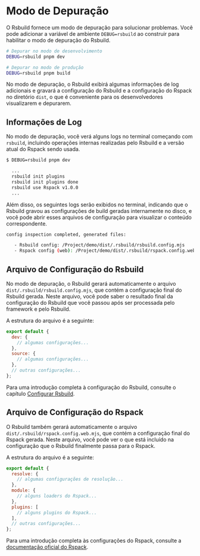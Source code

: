 # Modo de Depuração

O Rsbuild fornece um modo de depuração para solucionar problemas. Você pode adicionar a variável de ambiente `DEBUG=rsbuild` ao construir para habilitar o modo de depuração do Rsbuild.

```bash
# Depurar no modo de desenvolvimento
DEBUG=rsbuild pnpm dev

# Depurar no modo de produção
DEBUG=rsbuild pnpm build
```

No modo de depuração, o Rsbuild exibirá algumas informações de log adicionais e gravará a configuração do Rsbuild e a configuração do Rspack no diretório `dist`, o que é conveniente para os desenvolvedores visualizarem e depurarem.

## Informações de Log

No modo de depuração, você verá alguns logs no terminal começando com `rsbuild`, incluindo operações internas realizadas pelo Rsbuild e a versão atual do Rspack sendo usada.

```bash
$ DEBUG=rsbuild pnpm dev

  ...
  rsbuild init plugins
  rsbuild init plugins done
  rsbuild use Rspack v1.0.0
  ...
```

Além disso, os seguintes logs serão exibidos no terminal, indicando que o Rsbuild gravou as configurações de build geradas internamente no disco, e você pode abrir esses arquivos de configuração para visualizar o conteúdo correspondente.

```bash
config inspection completed, generated files:

   - Rsbuild config: /Project/demo/dist/.rsbuild/rsbuild.config.mjs
   - Rspack config (web): /Project/demo/dist/.rsbuild/rspack.config.web.mjs
```

## Arquivo de Configuração do Rsbuild

No modo de depuração, o Rsbuild gerará automaticamente o arquivo `dist/.rsbuild/rsbuild.config.mjs`, que contém a configuração final do Rsbuild gerada. Neste arquivo, você pode saber o resultado final da configuração do Rsbuild que você passou após ser processada pelo framework e pelo Rsbuild.

A estrutura do arquivo é a seguinte:

```js title="rsbuild.config.mjs"
export default {
  dev: {
    // algumas configurações...
  },
  source: {
    // algumas configurações...
  },
  // outras configurações...
};
```

Para uma introdução completa à configuração do Rsbuild, consulte o capítulo [Configurar Rsbuild](/guide/configuration/rsbuild).

## Arquivo de Configuração do Rspack

O Rsbuild também gerará automaticamente o arquivo `dist/.rsbuild/rspack.config.web.mjs`, que contém a configuração final do Rspack gerada. Neste arquivo, você pode ver o que está incluído na configuração que o Rsbuild finalmente passa para o Rspack.

A estrutura do arquivo é a seguinte:

```js title="rspack.config.web.mjs"
export default {
  resolve: {
    // algumas configurações de resolução...
  },
  module: {
    // alguns loaders do Rspack...
  },
  plugins: [
    // alguns plugins do Rspack...
  ],
  // outras configurações...
};
```

Para uma introdução completa às configurações do Rspack, consulte a [documentação oficial do Rspack](https://rspack.rs/config/).
